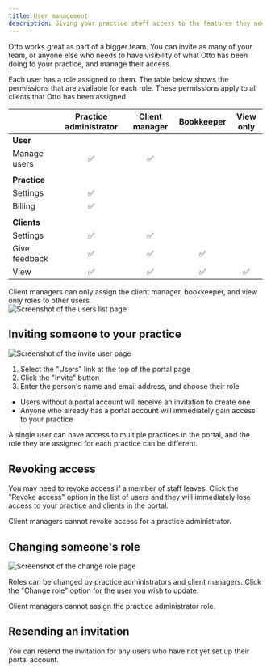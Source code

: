 ```yaml
---
title: User management
description: Giving your practice staff access to the features they need
---
```




Otto works great as part of a bigger team. You can invite as many of your team, or anyone else who needs to have visibility of what Otto has been doing to your practice, and manage their access.

Each user has a role assigned to them. The table below shows the permissions that are available for each role. These permissions apply to all clients that Otto has been assigned.

|               | Practice administrator | Client manager | Bookkeeper | View only |
|---------------|:----------------------:|:--------------:|:----------:|:---------:|
| **User**      |                        |                |            |           |
| Manage users  |           ✅            |       ✅        |            |           |
|               |                        |                |            |           |
| **Practice**  |                        |                |            |           |
| Settings      |           ✅            |                |            |           |
| Billing       |           ✅            |                |            |           |
|               |                        |                |            |           |
| **Clients**   |                        |                |            |           |
| Settings      |           ✅            |       ✅        |            |           |
| Give feedback |           ✅            |       ✅        |     ✅      |           |
| View          |           ✅            |       ✅        |     ✅      |     ✅     |


<Aside type="tip">
    Client managers can only assign the client manager, bookkeeper, and view only roles to other users.
</Aside>

<Image src={usersListImage} alt="Screenshot of the users list page"/>

## Inviting someone to your practice
<Image src={inviteUserImage} alt="Screenshot of the invite user page"/>

1. Select the "Users" link at the top of the portal page
2. Click the "Invite" button
3. Enter the person's name and email address, and choose their role

- Users without a portal account will receive an invitation to create one
- Anyone who already has a portal account will immediately gain access to your practice

<Aside type="tip">
    A single user can have access to multiple practices in the portal, and the role they are assigned for each practice can be different.
</Aside>

## Revoking access
You may need to revoke access if a member of staff leaves. Click the "Revoke access" option in the list of users and they will immediately lose access to your practice and clients in the portal.

<Aside type="tip">
    Client managers cannot revoke access for a practice administrator.
</Aside>

## Changing someone's role
<Image src={changeRoleImage} alt="Screenshot of the change role page"/>

Roles can be changed by practice administrators and client managers. Click the "Change role" option for the user you wish to update.

<Aside type="tip">
    Client managers cannot assign the practice administrator role.
</Aside>

## Resending an invitation
You can resend the invitation for any users who have not yet set up their portal account.
